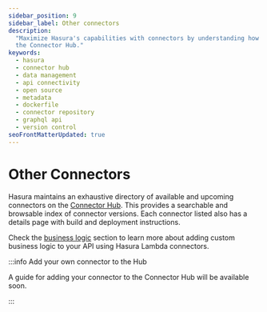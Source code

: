 ```yaml
---
sidebar_position: 9
sidebar_label: Other connectors
description:
  "Maximize Hasura's capabilities with connectors by understanding how to author, publish, setup, and maintain them on
  the Connector Hub."
keywords:
  - hasura
  - connector hub
  - data management
  - api connectivity
  - open source
  - metadata
  - dockerfile
  - connector repository
  - graphql api
  - version control
seoFrontMatterUpdated: true
---
```



# Other Connectors

Hasura maintains an exhaustive directory of available and upcoming connectors on the
[Connector Hub](https://hasura.io/connectors/). This provides a searchable and browsable index of connector versions.
Each connector listed also has a details page with build and deployment instructions.

Check the [business logic](/business-logic/overview.mdx) section to learn more about adding custom business logic to
your API using Hasura Lambda connectors.

:::info Add your own connector to the Hub

A guide for adding your connector to the Connector Hub will be available soon.

:::
